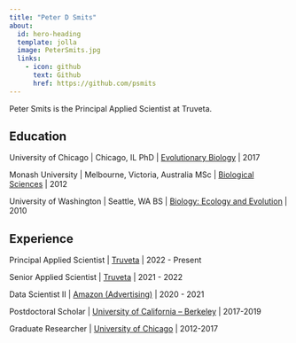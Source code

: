 ```yaml
---
title: "Peter D Smits"
about:
  id: hero-heading
  template: jolla
  image: PeterSmits.jpg
  links:
    - icon: github
      text: Github
      href: https://github.com/psmits
---
```



:::{#hero-heading}

Peter Smits is the Principal Applied Scientist at Truveta.


## Education

University of Chicago | Chicago, IL
PhD | [Evolutionary Biology](https://evbio.uchicago.edu/) | 2017

Monash University | Melbourne, Victoria, Australia
MSc | [Biological Sciences](https://www.monash.edu/science/schools/biological-sciences) | 2012

University of Washington | Seattle, WA
BS | [Biology: Ecology and Evolution](https://www.biology.washington.edu/) | 2010


## Experience

Principal Applied Scientist | [Truveta](https://www.truveta.com/) | 2022 - Present

Senior Applied Scientist | [Truveta](https://www.truveta.com/) | 2021 - 2022

Data Scientist II | [Amazon (Advertising)](https://www.amazon.com) | 2020 - 2021

Postdoctoral Scholar | [University of California -- Berkeley](https://ib.berkeley.edu/) | 2017-2019

Graduate Researcher | [University of Chicago](https://evbio.uchicago.edu/) | 2012-2017

:::
